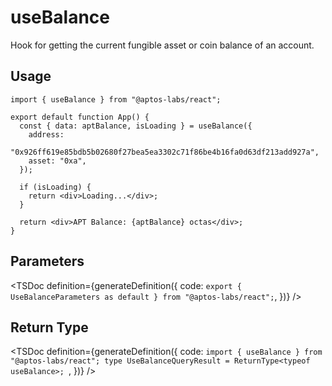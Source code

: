
# useBalance

Hook for getting the current fungible asset or coin balance of an account.

## Usage

```tsx
import { useBalance } from "@aptos-labs/react";

export default function App() {
  const { data: aptBalance, isLoading } = useBalance({
    address:
      "0x926ff619e85bdb5b02680f27bea5ea3302c71f86be4b16fa0d63df213add927a",
    asset: "0xa",
  });

  if (isLoading) {
    return <div>Loading...</div>;
  }

  return <div>APT Balance: {aptBalance} octas</div>;
}
```

## Parameters

<TSDoc
  definition={generateDefinition({
    code: `export { UseBalanceParameters as default } from "@aptos-labs/react";`,
  })}
/>

## Return Type

<TSDoc
  definition={generateDefinition({
    code: `import { useBalance } from "@aptos-labs/react";
    type UseBalanceQueryResult = ReturnType<typeof useBalance>;
    `,
  })}
/>
